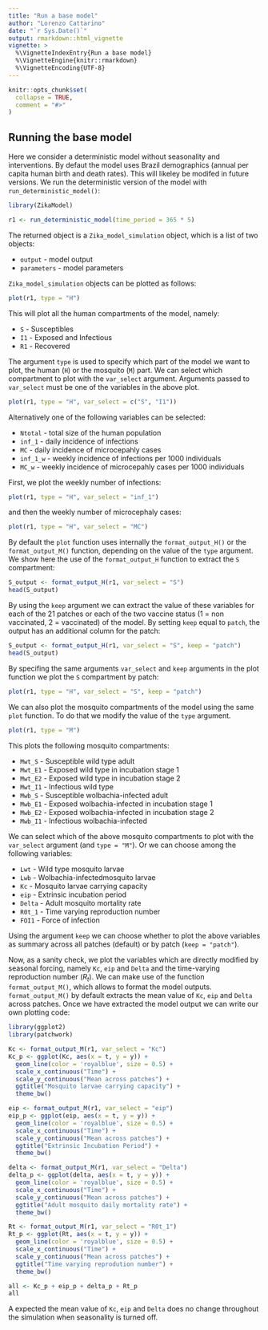 ```yaml
---
title: "Run a base model"
author: "Lorenzo Cattarino"
date: "`r Sys.Date()`"
output: rmarkdown::html_vignette
vignette: >
  %\VignetteIndexEntry{Run a base model}
  %\VignetteEngine{knitr::rmarkdown}
  %\VignetteEncoding{UTF-8}
---
```


```r
knitr::opts_chunk$set(
  collapse = TRUE,
  comment = "#>"
)
```

## Running the base model
Here we consider a deterministic model without seasonality and interventions. By defaut the model uses Brazil demographics (annual per capita human birth and death rates). This will likeley be modifed in future versions. We run the deterministic version of the model with `run_deterministic_model()`:

```r
library(ZikaModel)

r1 <- run_deterministic_model(time_period = 365 * 5)
```

The returned object is a `Zika_model_simulation` object, which is a list of two objects:

* `output` - model output
* `parameters` - model parameters

`Zika_model_simulation` objects can be plotted as follows:

```r
plot(r1, type = "H")
```

This will plot all the human compartments of the model, namely:

* `S` - Susceptibles 
* `I1` - Exposed and Infectious
* `R1` - Recovered

The argument `type` is used to specify which part of the model we want to plot, the human (`H`) or the mosquito (`M`) part. We can select which compartment to plot with the `var_select` argument. Arguments passed to `var_select` must be one of the variables in the above plot. 

```r
plot(r1, type = "H", var_select = c("S", "I1"))
```

Alternatively one of the following variables can be selected: 

* `Ntotal` - total size of the human population  
* `inf_1` - daily incidence of infections
* `MC` - daily incidence of microcepahly cases 
* `inf_1_w` - weekly incidence of infections per 1000 individuals 
* `MC_w` - weekly incidence of microcepahly cases per 1000 individuals

First, we plot the weekly number of infections:

```r
plot(r1, type = "H", var_select = "inf_1")
```

and then the weekly number of microcephaly cases: 

```r
plot(r1, type = "H", var_select = "MC")
```

By default the `plot` function uses internally the `format_output_H()` or the `format_output_M()` function, depending on the value of the `type` argument. We show here the use of the `format_output_H` function to extract the `S` compartment: 

```r
S_output <- format_output_H(r1, var_select = "S")
head(S_output)
```

By using the `keep` argument we can extract the value of these variables for each of the 21 patches or each of the two vaccine status (1 = non vaccinated, 2 = vaccinated) of the model. By setting `keep` equal to `patch`, the output has an additional column for the patch:

```r
S_output <- format_output_H(r1, var_select = "S", keep = "patch")
head(S_output)
```

By specifing the same arguments `var_select` and `keep` arguments in the plot function we plot the `S` compartment by patch:

```r
plot(r1, type = "H", var_select = "S", keep = "patch")
```

We can also plot the mosquito compartments of the model using the same `plot` function. To do that we modify the value of the `type` argument.

```r
plot(r1, type = "M")
```

This plots the following mosquito compartments:

* `Mwt_S` - Susceptible wild type adult 
* `Mwt_E1` - Exposed wild type in incubation stage 1
* `Mwt_E2` - Exposed wild type in incubation stage 2
* `Mwt_I1` - Infectious wild type
* `Mwb_S` - Susceptible wolbachia-infected adult 
* `Mwb_E1` - Exposed wolbachia-infected in incubation stage 1
* `Mwb_E2` - Exposed wolbachia-infected in incubation stage 2
* `Mwb_I1` - Infectious wolbachia-infected

We can select which of the above mosquito compartments to plot with the `var_select` argument (and `type = "M"`). Or we can choose among the following variables:

* `Lwt` - Wild type mosquito larvae   
* `Lwb` - Wolbachia-infectedmosquito larvae
* `Kc` - Mosquito larvae carrying capacity
* `eip` - Extrinsic incubation period 
* `Delta` - Adult mosquito mortality rate
* `R0t_1` - Time varying reproduction number
* `FOI1` - Force of infection

Using the argument `keep` we can choose whether to plot the above variables as summary across all patches (default) or by patch (`keep = "patch"`). 

Now, as a sanity check, we plot the variables which are directly modified by seasonal forcing, namely `Kc`, `eip` and `Delta` and the time-varying reproduction number ($R_t$). We can make use of the function `format_output_M()`, which allows to format the model outputs. `format_output_M()` by default extracts the mean value of `Kc`, `eip` and `Delta` across patches. Once we have extracted the model output we can write our own plotting code: 

```r
library(ggplot2)
library(patchwork)

Kc <- format_output_M(r1, var_select = "Kc")
Kc_p <- ggplot(Kc, aes(x = t, y = y)) +
  geom_line(color = 'royalblue', size = 0.5) +
  scale_x_continuous("Time") +
  scale_y_continuous("Mean across patches") +
  ggtitle("Mosquito larvae carrying capacity") +
  theme_bw()

eip <- format_output_M(r1, var_select = "eip")
eip_p <- ggplot(eip, aes(x = t, y = y)) +
  geom_line(color = 'royalblue', size = 0.5) +
  scale_x_continuous("Time") +
  scale_y_continuous("Mean across patches") +
  ggtitle("Extrinsic Incubation Period") +
  theme_bw()

delta <- format_output_M(r1, var_select = "Delta")  
delta_p <- ggplot(delta, aes(x = t, y = y)) +
  geom_line(color = 'royalblue', size = 0.5) +
  scale_x_continuous("Time") +
  scale_y_continuous("Mean across patches") +
  ggtitle("Adult mosquito daily mortality rate") +
  theme_bw()

Rt <- format_output_M(r1, var_select = "R0t_1")  
Rt_p <- ggplot(Rt, aes(x = t, y = y)) +
  geom_line(color = 'royalblue', size = 0.5) +
  scale_x_continuous("Time") +
  scale_y_continuous("Mean across patches") +
  ggtitle("Time varying reprodution number") +
  theme_bw()

all <- Kc_p + eip_p + delta_p + Rt_p
all
```
A expected the mean value of `Kc`, `eip` and `Delta` does no change throughout the simulation when seasonality is turned off.
